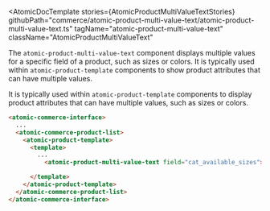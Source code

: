 

<Meta of={AtomicProductMultiValueTextStories} />

<AtomicDocTemplate
  stories={AtomicProductMultiValueTextStories}
  githubPath="commerce/atomic-product-multi-value-text/atomic-product-multi-value-text.ts"
  tagName="atomic-product-multi-value-text"
  className="AtomicProductMultiValueText"
>

The `atomic-product-multi-value-text` component displays multiple values for a specific field of a product, such as sizes or colors. It is typically used within `atomic-product-template` components to show product attributes that can have multiple values.

It is typically used within `atomic-product-template` components to display product attributes that can have multiple values, such as sizes or colors.

```html
<atomic-commerce-interface>
  ...
  <atomic-commerce-product-list>
    <atomic-product-template>
      <template>
        ...
          <atomic-product-multi-value-text field="cat_available_sizes"></atomic-product-multi-value-text>

      </template>
    </atomic-product-template>
  </atomic-commerce-product-list>
</atomic-commerce-interface>
```

</AtomicDocTemplate>
